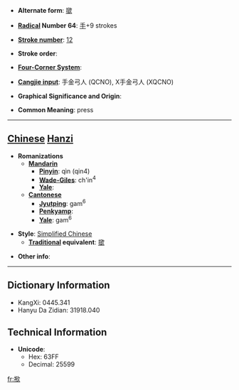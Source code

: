 * '''Alternate form''': [[撳]]

* '''[[Wiktionary:Chinese radical index| Radical]] Number 64''': [[Wiktionary:Chinese radical index 手|手]]+9 strokes

* '''[[Wiktionary:Chinese total strokes index|Stroke number]]''': [[Wiktionary:Chinese total strokes index 12|12]]

* '''Stroke order''': 

* '''[[Wiktionary:Chinese four corner index|Four-Corner System]]''': 

* '''[[Wiktionary:Chinese Cangjie index|Cangjie input]]''': 手金弓人 (QCNO), X手金弓人 (XQCNO)

* '''Graphical Significance and Origin''': 

* '''Common Meaning''': press

----

== [[Chinese]] [[Hanzi]] ==

* '''Romanizations'''
** '''[[Mandarin]]'''
*** '''[[Pinyin]]''': qìn (qin4)
*** '''[[Wade-Giles]]''': ch'in<sup>4</sup>
*** '''[[Yale]]''': 
** '''[[Cantonese]]'''
*** '''[[Jyutping]]''': gam<sup>6</sup>
*** '''[[Penkyamp]]''': 
*** '''[[Yale]]''': gam<sup>6</sup>

* '''Style''': [[Simplified Chinese]] 
** '''[[Traditional Chinese|Traditional]] equivalent''': [[撳]]

* '''Other info''': 

----

== Dictionary Information ==

* KangXi: 0445.341
* Hanyu Da Zidian: 31918.040

== Technical Information ==

* '''Unicode''':
** Hex: 63FF
** Decimal: 25599

[[fr:揿]]